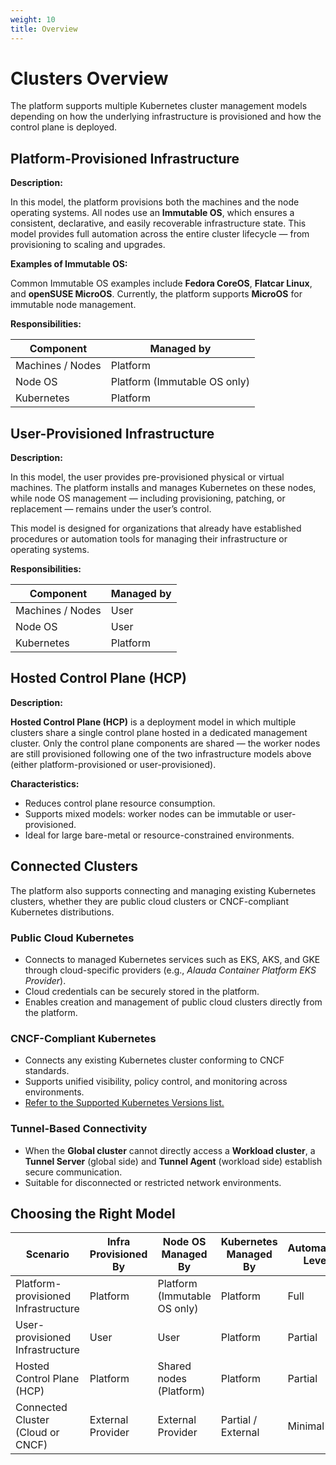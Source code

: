 ```yaml
---
weight: 10
title: Overview
---
```


# Clusters Overview

The platform supports multiple Kubernetes cluster management models depending on how the underlying infrastructure is provisioned and how the control plane is deployed.

## Platform-Provisioned Infrastructure

**Description:**

In this model, the platform provisions both the machines and the node operating systems.
All nodes use an **Immutable OS**, which ensures a consistent, declarative, and easily recoverable infrastructure state.
This model provides full automation across the entire cluster lifecycle — from provisioning to scaling and upgrades.

**Examples of Immutable OS:**

Common Immutable OS examples include **Fedora CoreOS**, **Flatcar Linux**, and **openSUSE MicroOS**.
Currently, the platform supports **MicroOS** for immutable node management.

**Responsibilities:**

| Component        | Managed by                   |
| ---------------- | ---------------------------- |
| Machines / Nodes | Platform                     |
| Node OS          | Platform (Immutable OS only) |
| Kubernetes       | Platform                     |

## User-Provisioned Infrastructure

**Description:**

In this model, the user provides pre-provisioned physical or virtual machines.
The platform installs and manages Kubernetes on these nodes, while node OS management — including provisioning, patching, or replacement — remains under the user’s control.

This model is designed for organizations that already have established procedures or automation tools for managing their infrastructure or operating systems.

**Responsibilities:**

| Component        | Managed by |
| ---------------- | ---------- |
| Machines / Nodes | User       |
| Node OS          | User       |
| Kubernetes       | Platform   |

## Hosted Control Plane (HCP)

**Description:**

**Hosted Control Plane (HCP)** is a deployment model in which multiple clusters share a single control plane hosted in a dedicated management cluster.
Only the control plane components are shared — the worker nodes are still provisioned following one of the two infrastructure models above (either platform-provisioned or user-provisioned).

**Characteristics:**

* Reduces control plane resource consumption.
* Supports mixed models: worker nodes can be immutable or user-provisioned.
* Ideal for large bare-metal or resource-constrained environments.

## Connected Clusters

The platform also supports connecting and managing existing Kubernetes clusters, whether they are public cloud clusters or CNCF-compliant Kubernetes distributions.

### Public Cloud Kubernetes

* Connects to managed Kubernetes services such as EKS, AKS, and GKE through cloud-specific providers (e.g., *Alauda Container Platform EKS Provider*).
* Cloud credentials can be securely stored in the platform.
* Enables creation and management of public cloud clusters directly from the platform.

### CNCF-Compliant Kubernetes

* Connects any existing Kubernetes cluster conforming to CNCF standards.
* Supports unified visibility, policy control, and monitoring across environments.
* [Refer to the Supported Kubernetes Versions list.](#)

### Tunnel-Based Connectivity

* When the **Global cluster** cannot directly access a **Workload cluster**, a **Tunnel Server** (global side) and **Tunnel Agent** (workload side) establish secure communication.
* Suitable for disconnected or restricted network environments.

## Choosing the Right Model

| Scenario                            | Infra Provisioned By | Node OS Managed By           | Kubernetes Managed By | Automation Level |
| ----------------------------------- | -------------------- | ---------------------------- | --------------------- | ---------------- |
| Platform-provisioned Infrastructure | Platform             | Platform (Immutable OS only) | Platform              | Full             |
| User-provisioned Infrastructure     | User                 | User                         | Platform              | Partial          |
| Hosted Control Plane (HCP)          | Platform             | Shared nodes (Platform)      | Platform              | Partial          |
| Connected Cluster (Cloud or CNCF)   | External Provider    | External Provider            | Partial / External    | Minimal          |
